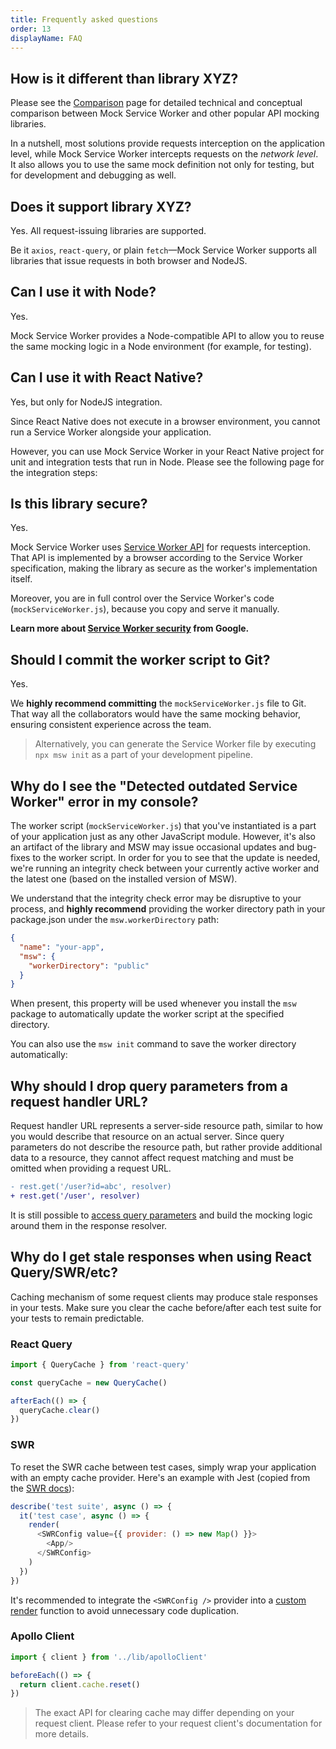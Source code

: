 ```yaml
---
title: Frequently asked questions
order: 13
displayName: FAQ
---
```


## How is it different than library XYZ?

Please see the [Comparison](/docs/comparison) page for detailed technical and conceptual comparison between Mock Service Worker and other popular API mocking libraries.

In a nutshell, most solutions provide requests interception on the application level, while Mock Service Worker intercepts requests on the _network level_. It also allows you to use the same mock definition not only for testing, but for development and debugging as well.

## Does it support library XYZ?

Yes. All request-issuing libraries are supported.

Be it `axios`, `react-query`, or plain `fetch`—Mock Service Worker supports all libraries that issue requests in both browser and NodeJS.

## Can I use it with Node?

Yes.

Mock Service Worker provides a Node-compatible API to allow you to reuse the same mocking logic in a Node environment (for example, for testing).

<PageLink
  title="Integrate with Node"
  url="/docs/getting-started/integrate/node"
/>

## Can I use it with React Native?

Yes, but only for NodeJS integration.

Since React Native does not execute in a browser environment, you cannot run a Service Worker alongside your application.

However, you can use Mock Service Worker in your React Native project for unit and integration tests that run in Node.
Please see the following page for the integration steps:

<PageLink
  title="Integrate with Node"
  url="/docs/getting-started/integrate/node"
/>

## Is this library secure?

Yes.

Mock Service Worker uses [Service Worker API][service-worker-api] for requests interception. That API is implemented by a browser according to the Service Worker specification, making the library as secure as the worker's implementation itself.

Moreover, you are in full control over the Service Worker's code (`mockServiceWorker.js`), because you copy and serve it manually.

**Learn more about [Service Worker security](https://chromium.googlesource.com/chromium/src/+/master/docs/security/service-worker-security-faq.md) from Google.**

## Should I commit the worker script to Git?

Yes.

We **highly recommend committing** the `mockServiceWorker.js` file to Git. That way all the collaborators would have the same mocking behavior, ensuring consistent experience across the team.

> Alternatively, you can generate the Service Worker file by executing `npx msw init` as a part of your development pipeline.

## Why do I see the "Detected outdated Service Worker" error in my console?

The worker script (`mockServiceWorker.js`) that you've instantiated is a part of your application just as any other JavaScript module. However, it's also an artifact of the library and MSW may issue occasional updates and bug-fixes to the worker script. In order for you to see that the update is needed, we're running an integrity check between your currently active worker and the latest one (based on the installed version of MSW).

We understand that the integrity check error may be disruptive to your process, and **highly recommend** providing the worker directory path in your package.json under the `msw.workerDirectory` path:

```json
{
  "name": "your-app",
  "msw": {
    "workerDirectory": "public"
  }
}
```

When present, this property will be used whenever you install the `msw` package to automatically update the worker script at the specified directory.

You can also use the `msw init` command to save the worker directory automatically:

<PageLink
  title="init (CLI)"
  description="Instantiate a new worker script."
  url="/docs/cli/init"
/>

[service-worker-api]: https://developer.mozilla.org/en-US/docs/Web/API/Service_Worker_API

## Why should I drop query parameters from a request handler URL?

Request handler URL represents a server-side resource path, similar to how you would describe that resource on an actual server. Since query parameters do not describe the resource path, but rather provide additional data to a resource, they cannot affect request matching and must be omitted when providing a request URL.

```diff
- rest.get('/user?id=abc', resolver)
+ rest.get('/user', resolver)
```

It is still possible to [access query parameters](/docs/recipes/query-parameters) and build the mocking logic around them in the response resolver.

## Why do I get stale responses when using React Query/SWR/etc?

Caching mechanism of some request clients may produce stale responses in your tests. Make sure you clear the cache before/after each test suite for your tests to remain predictable.

### React Query

```js
import { QueryCache } from 'react-query'

const queryCache = new QueryCache()

afterEach(() => {
  queryCache.clear()
})
```

### SWR
To reset the SWR cache between test cases, simply wrap your application with an empty cache provider. Here's an example with Jest (copied from the [SWR docs](https://swr.vercel.app/docs/advanced/cache#reset-cache-between-test-cases)):
```js
describe('test suite', async () => {
  it('test case', async () => {
    render(
      <SWRConfig value={{ provider: () => new Map() }}>
        <App/>
      </SWRConfig>
    )
  })
})
```
It's recommended to integrate the `<SWRConfig />` provider into a [custom render](https://testing-library.com/docs/react-testing-library/setup/#custom-render) function to avoid unnecessary code duplication.

### Apollo Client

```js
import { client } from '../lib/apolloClient'

beforeEach(() => {
  return client.cache.reset()
})
```

> The exact API for clearing cache may differ depending on your request client. Please refer to your request client's documentation for more details.
